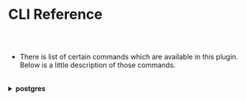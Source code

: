 
<Meta title="Postgres Plugin Docs/CLI Reference" />

# CLI Reference

##

<br/>




* There is list of certain commands which are available in this plugin.
  Below is a little description of those commands.

<br/>

<details>
  <summary>
    <strong> postgres</strong>
  </summary>

  <br/>

  * This command will show the list of available commands with postgres instance.

    In order to run this command with your **Gluestack App**, you need to run the below
    command:

    <br/>

    ```bash
    $ node glue postgres
    ```

    <br/>

  * In order show the list of installed **postgres instance** you need to run the following
    command:

    <br/>

    ```bash
    $ node glue postgres list
    ```

    <br/>

  * Inorder to change **configuration** of your **postgres instance** you need to run the 
    following command:

    <br/>

    ```bash
    $ node glue postgres config
    ```

    <br/>

    After that it will ask for the configuration and you just need to provide it with it.
    
    Your console output will be something like this:

    <img src='/assets/PostgresCliReference.png'/>

</details>

<br/>

